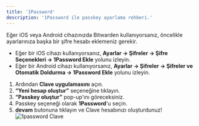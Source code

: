 ```yaml
---
title: '1Password'
description: '1Password ile passkey ayarlama rehberi.'
---
```


Eğer iOS veya Android cihazınızda Bitwarden kullanıyorsanız, öncelikle ayarlarınıza başka bir şifre hesabı eklemeniz gerekir.

- Eğer bir iOS cihazı kullanıyorsanız, **Ayarlar -> Şifreler -> Şifre Seçenekleri -> 1Password Ekle** yolunu izleyin.
- Eğer bir Android cihazı kullanıyorsanız, **Ayarlar -> Şifreler -> Şifreler ve Otomatik Doldurma -> 1Password Ekle** yolunu izleyin.

1. Ardından **Clave uygulamasını** açın.
2. **“Yeni hesap oluştur”** seçeneğine tıklayın.
3. **“Passkey oluştur”** pop-up'ını göreceksiniz.
4. Passkey seçeneği olarak **1Password**'u seçin.
5. **devam** butonuna tıklayın ve Clave hesabınızı oluşturdunuz!
![1password Clave](./images/1password.png)

